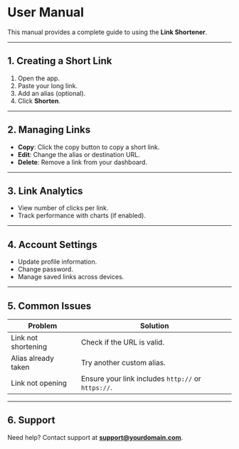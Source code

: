 # User Manual

This manual provides a complete guide to using the **Link Shortener**.

---

## 1. Creating a Short Link

1. Open the app.
2. Paste your long link.
3. Add an alias (optional).
4. Click **Shorten**.

---

## 2. Managing Links

- **Copy**: Click the copy button to copy a short link.
- **Edit**: Change the alias or destination URL.
- **Delete**: Remove a link from your dashboard.

---

## 3. Link Analytics

- View number of clicks per link.
- Track performance with charts (if enabled).

---

## 4. Account Settings

- Update profile information.
- Change password.
- Manage saved links across devices.

---

## 5. Common Issues

| Problem             | Solution                                           |
| ------------------- | -------------------------------------------------- |
| Link not shortening | Check if the URL is valid.                         |
| Alias already taken | Try another custom alias.                          |
| Link not opening    | Ensure your link includes `http://` or `https://`. |

---

## 6. Support

Need help? Contact support at [**support@yourdomain.com**](mailto:support@yourdomain.com).